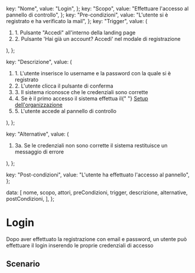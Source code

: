 
  key: "Nome",
  value: "Login",
};
  key: "Scopo",
  value: "Effettuare l'accesso al pannello di controllo",
};
  key: "Pre-condizioni",
  value: "L'utente si è registrato e ha verificato la mail",
};
  key: "Trigger",
  value: (
    <ol>
      <li>1. Pulsante "Accedi" all'interno della landing page</li>
      <li>
        2. Pulsante 'Hai già un account? Accedi' nel modale di registrazione
      </li>
    </ol>
  ),
};

  key: "Descrizione",
  value: (
    <ol>
      <li>
        1. L'utente inserisce lo username e la password con la quale si è
        registrato
      </li>
      <li>2. L'utente clicca il pulsante di conferma</li>
      <li>3. Il sistema riconosce che le credenziali sono corrette</li>
      <li>
        4. Se è il primo accesso il sistema effettua il{" "}
        <u>Setup dell'organizzazione</u>
      </li>
      <li>5. L'utente accede al pannello di controllo</li>
    </ol>
  ),
};

  key: "Alternative",
  value: (
    <ol>
      <li>
        3a. Se le credenziali non sono corrette il sistema restituisce un
        messaggio di errore
      </li>
    </ol>
  ),
};

  key: "Post-condizioni",
  value: "L'utente ha effettuato l'accesso al pannello",
};

  data: [
    nome,
    scopo,
    attori,
    preCondizioni,
    trigger,
    descrizione,
    alternative,
    postCondizioni,
  ],
};

# Login

Dopo aver effettuato la registrazione con email e password, un utente può effettuare il login inserendo le proprie credenziali di accesso

## Scenario

<VerticalTable props={verticalTableProps}></VerticalTable>
